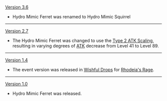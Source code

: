 {{Change History/Header}}
[[Version 3.6]]
* Hydro Mimic Ferret was renamed to Hydro Mimic Squirrel
----
[[Version 2.7]]
* The Hydro Mimic Ferret was changed to use the [[Enemy/Level Scaling#ATK Level Scaling|Type 2 ATK Scaling]], resulting in varying degrees of [[ATK]] decrease from Level 41 to Level 89.
----
[[Version 1.4]]
* The event version was released in [[Wishful Drops]] for [[Rhodeia's Rage]].
----
[[Version 1.0]]
* Hydro Mimic Ferret was released.